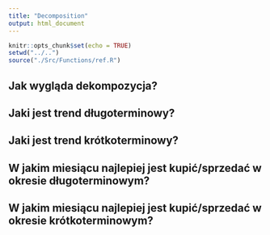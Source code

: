 ```yaml
---
title: "Decomposition"
output: html_document
---
```


```r
knitr::opts_chunk$set(echo = TRUE)
setwd("../..")
source("./Src/Functions/ref.R")

```

## Jak wygląda dekompozycja?

## Jaki jest trend długoterminowy?
## Jaki jest trend krótkoterminowy?


## W jakim miesiącu najlepiej jest kupić/sprzedać w okresie długoterminowym?


## W jakim miesiącu najlepiej jest kupić/sprzedać w okresie krótkoterminowym?


